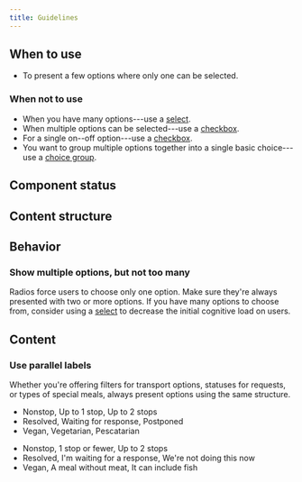 ```yaml
---
title: Guidelines
---
```



<ReactExample exampleId="Radio-default" />

## When to use

- To present a few options where only one can be selected.

### When not to use

- When you have many options---use a [select](/components/input/select/).
- When multiple options can be selected---use a [checkbox](/components/input/checkbox/).
- For a single on--off option---use a [checkbox](/components/input/checkbox/).
- You want to group multiple options together into a single basic choice---use a [choice group](/components/input/choicegroup/).

## Component status

<ComponentStatus component="Radio" />

## Content structure

<FigmaFile
  file="4QJZqvBvRrLu6t9mwObCkA"
  node="160%3A1219"
  alt="Label: works best when short; radio controller: indicates the state and can be selected or not; info text: adds more explanation to the label and can contain a link."
/>

## Behavior

<SupportProgressiveDisclosureSnippet />

<Guideline type="do" title="Progressive disclosure">

<FigmaFile
  file="fannvRpkOJK6uxxT33EKaa"
  node="79%3A1002"
  alt="Two radio buttons, one of which has additional text with a link to more info."
/>
<FigmaFile
  file="fannvRpkOJK6uxxT33EKaa"
  node="79%3A1000"
  alt="Two radio buttons, one of which has a very long paragraph of additional text."
/>

</Guideline>

### Show multiple options, but not too many

Radios force users to choose only one option.
Make sure they're always presented with two or more options.
If you have many options to choose from,
consider using a [select](/components/input/select/)
to decrease the initial cognitive load on users.

## Content

### Use parallel labels

Whether you're offering filters for transport options,
statuses for requests, or types of special meals,
always present options using the same structure.

<GuidelinesSideBySide>

<Do>

- Nonstop, Up to 1 stop, Up to 2 stops
- Resolved, Waiting for response, Postponed
- Vegan, Vegetarian, Pescatarian

</Do>

<Dont>

- Nonstop, 1 stop or fewer, Up to 2 stops
- Resolved, I'm waiting for a response, We're not doing this now
- Vegan, A meal without meat, It can include fish

</Dont>

</GuidelinesSideBySide>
